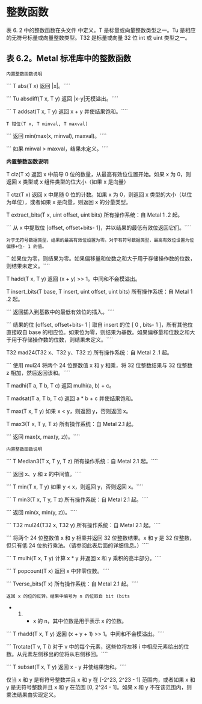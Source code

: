 # 整数函数

<OrigninalPDF title="6.3 Integer Functions" />

表 6. 2 中的整数函数在头文件 中定义。T 是标量或向量整数类型之一。Tu 是相应的无符号标量或向量整数类型。T32 是标量或向量 32 位 int 或 uint 类型之一。

## 表 6.2。Metal 标准库中的整数函数

`内置整数函数说明`

``` T abs(T x) 返回 |x|。````

``` Tu absdiff(T x, T y) 返回 |x-y|无模溢出。````

``` T addsat(T x, T y) 返回 x + y 并使结果饱和。````

`T 钳位(T x, T minval, T maxval)`

``` 返回 min(max(x, minval), maxval)。````

``` 如果 minval > maxval，结果未定义。````

**内置整数函数说明**

T clz(T x) 返回 x 中前导 0 位的数量，从最高有效位位置开始。如果 x 为 0，则返回 x 类型或 x 组件类型的位大小（如果 x 是向量）

T ctz(T x) 返回 x 中尾随 0 位的计数。如果 x 为 0，则返回 x 类型的大小（以位为单位），或者如果 x 是向量，则返回 x 的分量类型。

T extract_bits(T x, uint offset, uint bits) 所有操作系统：自 Metal 1 .2 起。

``` 从 x 中提取位 [offset, offset+bits- 1]，并以结果的最低有效位返回它们。````

`对于无符号数据类型，结果的最高有效位设置为零。对于有符号数据类型，最高有效位设置为位偏移+位- 1 的值。`

`` 如果位为零，则结果为零。如果偏移量和位数之和大于用于存储操作数的位数，则结果未定义。````

T hadd(T x, T y) 返回 (x + y) >> 1。中间和不会模溢出。

T insert_bits(T base, T insert, uint offset, uint bits) 所有操作系统：自 Metal 1 .2 起。

``` 返回插入到基数中的最低有效位的插入。````

``` 结果的位 [offset, offset+bits- 1 ] 取自 insert 的位 [ 0 , bits- 1 ]，所有其他位直接取自 base 的相应位。如果位为零，则结果为基数。如果偏移量和位数之和大于用于存储操作数的位数，则结果未定义。````

T32 mad24(T32 x、T32 y、T32 z) 所有操作系统：自 Metal 2 .1 起。

``` 使用 mul24 将两个 24 位整数值 x 和 y 相乘，将 32 位整数结果与 32 位整数 z 相加，然后返回该和。````

T madhi(T a, T b, T c) 返回 mulhi(a, b) + c。

T madsat(T a, T b, T c) 返回 a \* b + c 并使结果饱和。

T max(T x, T y) 如果 x < y，则返回 y，否则返回 x。

T max3(T x, T y, T z) 所有操作系统：自 Metal 2.1 起。

``` 返回 max(x, max(y, z))。````

`内置整数函数说明`

``` T Median3(T x, T y, T z) 所有操作系统：自 Metal 2.1 起。````

``` 返回 x、y 和 z 的中间值。````

``` T min(T x, T y) 如果 y < x，则返回 y，否则返回 x。````

``` T min3(T x, T y, T z) 所有操作系统：自 Metal 2.1 起。````

``` 返回 min(x, min(y, z))。````

``` T32 mul24(T32 x, T32 y) 所有操作系统：自 Metal 2.1 起。````

``` 将两个 24 位整数值 x 和 y 相乘并返回 32 位整数结果。x 和 y 是 32 位整数，但只有低 24 位执行乘法。（请参阅此表后面的详细信息。）````

``` T mulhi(T x, T y) 计算 x \* y 并返回 x 和 y 乘积的高半部分。````

``` T popcount(T x) 返回 x 中非零位数。````

``` Tverse_bits(T x) 所有操作系统：自 Metal 2.1 起。````

`返回 x 的位的反转。结果中编号为 n 的位取自 bit (bits`

- 1. - x 的 n，其中位数是用于表示 x 的位数。

``` T rhadd(T x, T y) 返回 (x + y + 1) >> 1。中间和不会模溢出。````

``` Trotate(T v, T i) 对于 v 中的每个元素，这些位将左移 i 中相应元素给出的位数。从元素左侧移出的位将从右侧移回。````

``` T subsat(T x, T y) 返回 x - y 并使结果饱和。````

仅当 x 和 y 是有符号整数并且 x 和 y 在 [-2^23, 2^23 - 1] 范围内，或者如果 x 和 y 是无符号整数并且 x 和 y 在范围 [0, 2^24 - 1]。如果 x 和 y 不在该范围内，则乘法结果由实现定义。

